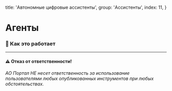 
  title: 'Автономные цифровые ассистенты',
  group: 'Ассистенты',
  index: 11,
}

# Агенты
### 🚗 Как это работает 


---

#### ⚠️ Отказ от ответственности!
###### АО Портал НЕ несет ответственность за использование пользователями любых опубликованных инструментов при любых обстоятельствах.

